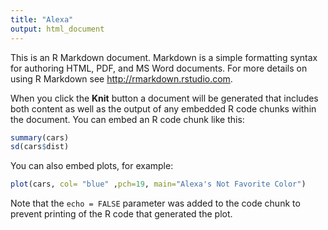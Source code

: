 ```yaml
---
title: "Alexa"
output: html_document
---
```


This is an R Markdown document. Markdown is a simple formatting syntax for authoring HTML, PDF, and MS Word documents. For more details on using R Markdown see <http://rmarkdown.rstudio.com>.

When you click the **Knit** button a document will be generated that includes both content as well as the output of any embedded R code chunks within the document. You can embed an R code chunk like this:

```r
summary(cars)
sd(cars$dist)
```

You can also embed plots, for example:

```r
plot(cars, col= "blue" ,pch=19, main="Alexa's Not Favorite Color")
```

Note that the `echo = FALSE` parameter was added to the code chunk to prevent printing of the R code that generated the plot.
